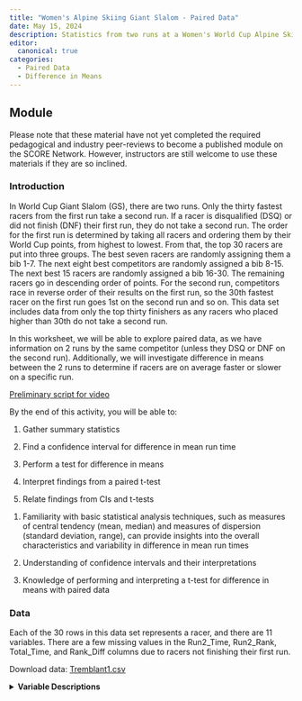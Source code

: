 ```yaml
---
title: "Women's Alpine Skiing Giant Slalom - Paired Data"
date: May 15, 2024
description: Statistics from two runs at a Women's World Cup Alpine Skiing Giant Slalom Race at Mont-Tremblant
editor: 
  canonical: true
categories:
  - Paired Data
  - Difference in Means
---
```


## Module

Please note that these material have not yet completed the required pedagogical and industry peer-reviews to become a published module on the SCORE Network. However, instructors are still welcome to use these materials if they are so inclined.

### Introduction

In World Cup Giant Slalom (GS), there are two runs. Only the thirty fastest racers from the first run take a second run. If a racer is disqualified (DSQ) or did not finish (DNF) their first run, they do not take a second run. The order for the first run is determined by taking all racers and ordering them by their World Cup points, from highest to lowest. From that, the top 30 racers are put into three groups. The best seven racers are randomly assigning them a bib 1-7. The next eight best competitors are randomly assigned a bib 8-15. The next best 15 racers are randomly assigned a bib 16-30. The remaining racers go in descending order of points. For the second run, competitors race in reverse order of their results on the first run, so the 30th fastest racer on the first run goes 1st on the second run and so on. This data set includes data from only the top thirty finishers as any racers who placed higher than 30th do not take a second run.

In this worksheet, we will be able to explore paired data, as we have information on 2 runs by the same competitor (unless they DSQ or DNF on the second run). Additionally, we will investigate difference in means between the 2 runs to determine if racers are on average faster or slower on a specific run.

[Preliminary script for video](Tremblant_Paired_Script.docx)

::: {.callout-note collapse="true" title="Learning Objectives" appearance="minimal"}
By the end of this activity, you will be able to:

1.  Gather summary statistics

2.  Find a confidence interval for difference in mean run time

3.  Perform a test for difference in means

4.  Interpret findings from a paired t-test

5.  Relate findings from CIs and t-tests
:::

::: {.callout-note collapse="true" title="Methods" appearance="minimal"}
1.  Familiarity with basic statistical analysis techniques, such as measures of central tendency (mean, median) and measures of dispersion (standard deviation, range), can provide insights into the overall characteristics and variability in difference in mean run times

2.  Understanding of confidence intervals and their interpretations

3.  Knowledge of performing and interpreting a t-test for difference in means with paired data
:::

### Data

Each of the 30 rows in this data set represents a racer, and there are 11 variables. There are a few missing values in the Run2_Time, Run2_Rank, Total_Time, and Rank_Diff columns due to racers not finishing their first run.

Download data: [Tremblant1.csv](Tremblant1.csv)

<details>

<summary><b>Variable Descriptions</b></summary>



| Variable   | Description                                  |
|------------|----------------------------------------------|
| Name       | Name of the racer                            |
| Nat        | Country the racer represents                 |
| Run1_Order | Start order for the first run                |
| Run1_Time  | Time for run 1 in seconds                    |
| Run1_Rank  | Rankings of run 1                            |
| Run2_Order | Start order for the second run               |
| Run2_Time  | Time for run 2 in seconds                    |
| Run2_Rank  | Rankings of run 2                            |
| Total_Time | Combined time of runs 1 and 2                |
| Final_Rank | Final results                                |
| Rank_Diff  | Difference between run 1 rank and final rank |


### Data Source

The data was scraped from the following link: [FIS World Cup Women's GS at Tremblant](https://live.fis-ski.com/lv-al5009.htm#/follow "FIS World Cup Women's GS at Tremblant")

### Materials

[Class Worksheet](Tremblant_Worksheet.docx)

[Class Worksheet Key](Tremblant_Worksheet_Key.docx)

### Authors

Fill in later